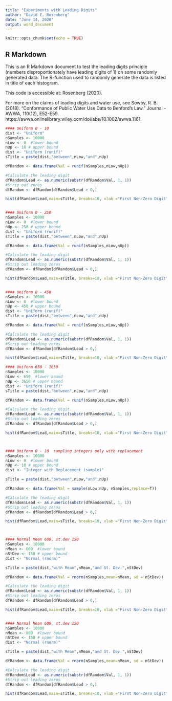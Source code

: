 ```yaml
---
title: "Experiments with Leading Digits"
author: "David E. Rosenberg"
date: "June 14, 2020"
output: word_document
---
```


```r
knitr::opts_chunk$set(echo = TRUE)
```

## R Markdown

This is an R Markdown document to test the leading digits principle (numbers disproportionately have leading digits of 1) on some randomly generated data. The R-function used to randomly generate the data is listed in title of each histogram. 

This code is accessible at: Rosenberg (2020). 

For more on the claims of leading digits and water use, see
Sowby, R. B. (2018). "Conformance of Public Water Use Data to Benford's Law." Journal - AWWA, 110(12), E52-E59. https://awwa.onlinelibrary.wiley.com/doi/abs/10.1002/awwa.1161.


```r
#### Uniform 0 - 10
dist <- "Uniform"
nSamples <- 10000
nLow <- 0  #lower bound
nUp <- 10 # upper bound
dist <- "Uniform (runif)"
sTitle = paste(dist,"between",nLow,"and",nUp)

dfRandom <- data.frame(Val = runif(nSamples,nLow,nUp))

#Calculate the leading digit
dfRandom$Lead <- as.numeric(substr(dfRandom$Val, 1, 1))
#Strip out zeros
dfRandom <- dfRandom[dfRandom$Lead > 0,]

hist(dfRandom$Lead,main=sTitle, breaks=10, xlab ="First Non-Zero Digit")


#### Uniform 0 - 250
nSamples <- 10000
nLow <- 0  #lower bound
nUp <- 250 # upper bound
dist <- "Uniform (runif)"
sTitle = paste(dist,"between",nLow,"and",nUp)

dfRandom <- data.frame(Val = runif(nSamples,nLow,nUp))

#Calculate the leading digit
dfRandom$Lead <- as.numeric(substr(dfRandom$Val, 1, 1))
#Strip out leading zeros
dfRandom <- dfRandom[dfRandom$Lead > 0,]

hist(dfRandom$Lead,main=sTitle, breaks=10, xlab ="First Non-Zero Digit")


#### Uniform 0 - 450
nSamples <- 10000
nLow <- 0  #lower bound
nUp <- 450 # upper bound
dist <- "Uniform (runif)"
sTitle = paste(dist,"between",nLow,"and",nUp)

dfRandom <- data.frame(Val = runif(nSamples,nLow,nUp))

#Calculate the leading digit
dfRandom$Lead <- as.numeric(substr(dfRandom$Val, 1, 1))
#Strip out leading zeros
dfRandom <- dfRandom[dfRandom$Lead > 0,]

hist(dfRandom$Lead,main=sTitle, breaks=10, xlab ="First Non-Zero Digit")

#### Uniform 650 - 1650
nSamples <- 10000
nLow <- 650  #lower bound
nUp <- 3650 # upper bound
dist <- "Uniform (runif)"
sTitle = paste(dist,"between",nLow,"and",nUp)

dfRandom <- data.frame(Val = runif(nSamples,nLow,nUp))

#Calculate the leading digit
dfRandom$Lead <- as.numeric(substr(dfRandom$Val, 1, 1))
#Strip out leading zeros
dfRandom <- dfRandom[dfRandom$Lead > 0,]

hist(dfRandom$Lead,main=sTitle, breaks=10, xlab ="First Non-Zero Digit")



#### Uniform 0 - 10  sampling integers only with replacement
nSamples <- 10000
nLow <- 0  #lower bound
nUp <- 10 # upper bound
dist <- "Integer with Replacement (sample)"

sTitle = paste(dist,"between",nLow,"and",nUp)

dfRandom <- data.frame(Val = sample(nLow:nUp, nSamples,replace=T))

#Calculate the leading digit
dfRandom$Lead <- as.numeric(substr(dfRandom$Val, 1, 1))
#Strip out leading zeros
dfRandom <- dfRandom[dfRandom$Lead > 0,]

hist(dfRandom$Lead,main=sTitle, breaks=10, xlab ="First Non-Zero Digit")



#### Normal Mean 600, st.dev 150
nSamples <- 10000
nMean <- 600  #lower bound
nStDev <- 150 # upper bound
dist <- "Normal (rnorm)"

sTitle = paste(dist,"with Mean",nMean,"and St. Dev.",nStDev)

dfRandom <- data.frame(Val = rnorm(nSamples,mean=nMean, sd = nStDev))

#Calculate the leading digit
dfRandom$Lead <- as.numeric(substr(dfRandom$Val, 1, 1))
#Strip out leading zeros
dfRandom <- dfRandom[dfRandom$Lead > 0,]

hist(dfRandom$Lead,main=sTitle, breaks=10, xlab ="First Non-Zero Digit")


#### Normal Mean 600, st.dev 150
nSamples <- 10000
nMean <- 800  #lower bound
nStDev <- 150 # upper bound
dist <- "Normal (rnorm)"

sTitle = paste(dist,"with Mean",nMean,"and St. Dev.",nStDev)

dfRandom <- data.frame(Val = rnorm(nSamples,mean=nMean, sd = nStDev))

#Calculate the leading digit
dfRandom$Lead <- as.numeric(substr(dfRandom$Val, 1, 1))
#Strip out leading zeros
dfRandom <- dfRandom[dfRandom$Lead > 0,]

hist(dfRandom$Lead,main=sTitle, breaks=10, xlab ="First Non-Zero Digit")

```
